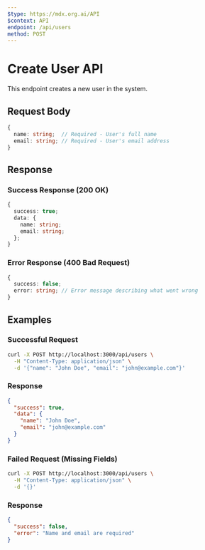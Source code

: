 ```yaml
---
$type: https://mdx.org.ai/API
$context: API
endpoint: /api/users
method: POST
---
```


# Create User API

This endpoint creates a new user in the system.

## Request Body

```typescript
{
  name: string;  // Required - User's full name
  email: string; // Required - User's email address
}
```

## Response

### Success Response (200 OK)

```typescript
{
  success: true;
  data: {
    name: string;
    email: string;
  };
}
```

### Error Response (400 Bad Request)

```typescript
{
  success: false;
  error: string; // Error message describing what went wrong
}
```

## Examples

### Successful Request

```bash
curl -X POST http://localhost:3000/api/users \
  -H "Content-Type: application/json" \
  -d '{"name": "John Doe", "email": "john@example.com"}'
```

### Response

```json
{
  "success": true,
  "data": {
    "name": "John Doe",
    "email": "john@example.com"
  }
}
```

### Failed Request (Missing Fields)

```bash
curl -X POST http://localhost:3000/api/users \
  -H "Content-Type: application/json" \
  -d '{}'
```

### Response

```json
{
  "success": false,
  "error": "Name and email are required"
}
```
